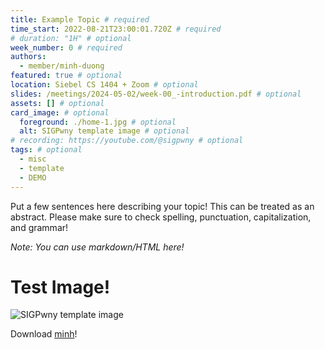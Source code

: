 ```yaml
---
title: Example Topic # required
time_start: 2022-08-21T23:00:01.720Z # required
# duration: "1H" # optional
week_number: 0 # required
authors:
  - member/minh-duong
featured: true # optional
location: Siebel CS 1404 + Zoom # optional
slides: /meetings/2024-05-02/week-00_-introduction.pdf # optional
assets: [] # optional
card_image: # optional
  foreground: ./home-1.jpg # optional
  alt: SIGPwny template image # optional
# recording: https://youtube.com/@sigpwny # optional
tags: # optional
  - misc
  - template
  - DEMO
---
```


Put a few sentences here describing your topic! This can be treated as an abstract. Please make sure to check spelling, punctuation, capitalization, and grammar!

*Note: You can use markdown/HTML here!*

# Test Image!

![SIGPwny template image](./home-1.jpg)

Download [minh](../../profiles/member/minh-duong/profile.jpg)!